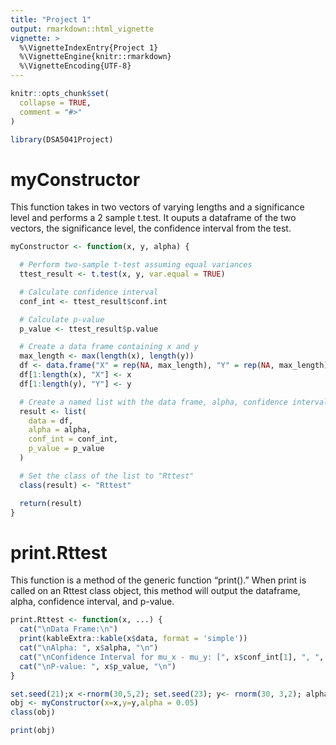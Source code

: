 ```yaml
---
title: "Project 1"
output: rmarkdown::html_vignette
vignette: >
  %\VignetteIndexEntry{Project 1}
  %\VignetteEngine{knitr::rmarkdown}
  %\VignetteEncoding{UTF-8}
---
```


```r
knitr::opts_chunk$set(
  collapse = TRUE,
  comment = "#>"
)
```

```r
library(DSA5041Project)
```


# myConstructor
This function takes in two vectors of varying lengths and a significance level and performs a 2 sample t.test. It ouputs a dataframe of the two vectors, the significance level, the confidence interval from the test.
```r
myConstructor <- function(x, y, alpha) {

  # Perform two-sample t-test assuming equal variances
  ttest_result <- t.test(x, y, var.equal = TRUE)

  # Calculate confidence interval
  conf_int <- ttest_result$conf.int

  # Calculate p-value
  p_value <- ttest_result$p.value

  # Create a data frame containing x and y
  max_length <- max(length(x), length(y))
  df <- data.frame("X" = rep(NA, max_length), "Y" = rep(NA, max_length))
  df[1:length(x), "X"] <- x
  df[1:length(y), "Y"] <- y

  # Create a named list with the data frame, alpha, confidence interval, and p-value
  result <- list(
    data = df,
    alpha = alpha,
    conf_int = conf_int,
    p_value = p_value
  )

  # Set the class of the list to "Rttest"
  class(result) <- "Rttest"

  return(result)
}
```


# print.Rttest

This function is a method of the generic function "print()." When print is called on an Rttest class object, this method will output the dataframe, alpha, confidence interval, and p-value.
```r
print.Rttest <- function(x, ...) {
  cat("\nData Frame:\n")
  print(kableExtra::kable(x$data, format = 'simple'))
  cat("\nAlpha: ", x$alpha, "\n")
  cat("\nConfidence Interval for mu_x - mu_y: [", x$conf_int[1], ", ", x$conf_int[2], "]\n")
  cat("\nP-value: ", x$p_value, "\n")
}
```




```r
set.seed(21);x <-rnorm(30,5,2); set.seed(23); y<- rnorm(30, 3,2); alpha <- 0.05
obj <- myConstructor(x=x,y=y,alpha = 0.05)
class(obj)
```


``` r
print(obj)
```

